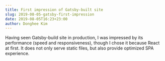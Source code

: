 ```yaml
---
title: First impression of Gatsby-built site
slug: 2019-08-05-gatsby-first-impression
date: 2019-08-05T16:23+23:00
author: Donghee Kim
---
```


Having seen Gatsby-build site in production, I was impressed by its performance
(speed and responsiveness), though I chose it because React at first. It does
not only serve static files, but also provide optimized SPA experience.